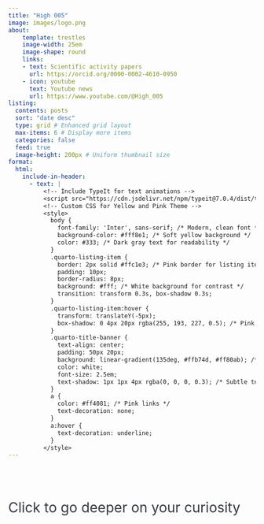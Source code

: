 ```yaml
---
title: "High 005"
image: images/logo.png
about:
    template: trestles
    image-width: 25em
    image-shape: round
    links:
    - text: Scientific activity papers
      url: https://orcid.org/0000-0002-4610-0950
    - icon: youtube
      text: Youtube news 
      url: https://www.youtube.com/@High_005
listing:
  contents: posts
  sort: "date desc"
  type: grid # Enhanced grid layout
  max-items: 6 # Display more items
  categories: false 
  feed: true
  image-height: 200px # Uniform thumbnail size      
format:
  html:
    include-in-header: 
      - text: |
          <!-- Include TypeIt for text animations -->
          <script src="https://cdn.jsdelivr.net/npm/typeit@7.0.4/dist/typeit.min.js"></script>
          <!-- Custom CSS for Yellow and Pink Theme -->
          <style>
            body {
              font-family: 'Inter', sans-serif; /* Modern, clean font */
              background-color: #fff8e1; /* Soft yellow background */
              color: #333; /* Dark gray text for readability */
            }
            .quarto-listing-item {
              border: 2px solid #ffc1e3; /* Pink border for listing items */
              padding: 10px;
              border-radius: 8px;
              background: #fff; /* White background for contrast */
              transition: transform 0.3s, box-shadow 0.3s;
            }
            .quarto-listing-item:hover {
              transform: translateY(-5px);
              box-shadow: 0 4px 20px rgba(255, 193, 227, 0.5); /* Pink shadow */
            }
            .quarto-title-banner {
              text-align: center;
              padding: 50px 20px;
              background: linear-gradient(135deg, #ffb74d, #ff80ab); /* Gradient: yellow to pink */
              color: white;
              font-size: 2.5em;
              text-shadow: 1px 1px 4px rgba(0, 0, 0, 0.3); /* Subtle text shadow */
            }
            a {
              color: #ff4081; /* Pink links */
              text-decoration: none;
            }
            a:hover {
              text-decoration: underline;
            }
          </style>
---
```


<div id="animated-title" style="text-align: center; padding: 20px 0;"></div>

<script>
  document.addEventListener("DOMContentLoaded", function() {
    new TypeIt("#animated-title", {
      strings: ["The page of healthcare news and challenges for the next years. Curiosities and questions are the beginning of new journey, let's embrace together!", "Read. Enjoy. Share opinion with us"],
      speed: 50,
      breakLines: false,
      loop: true,
    }).go();
  });
</script>


::: column-page
::: {style="font-size: 2em; face: bold; color: #343a40;"}
Click to go deeper on your curiosity
:::
:::



